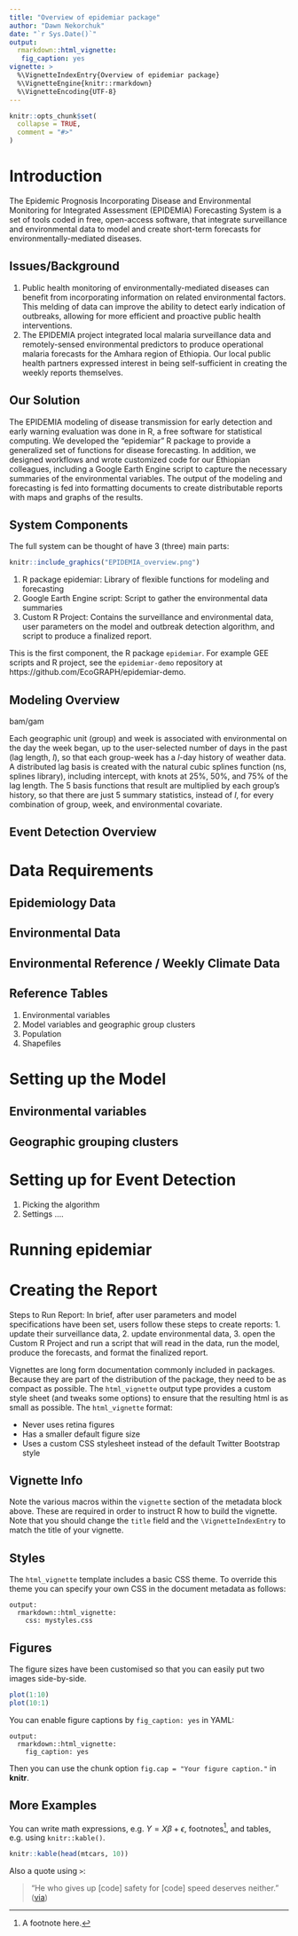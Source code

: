 ```yaml
---
title: "Overview of epidemiar package"
author: "Dawn Nekorchuk"
date: "`r Sys.Date()`"
output: 
  rmarkdown::html_vignette:
   fig_caption: yes
vignette: >
  %\VignetteIndexEntry{Overview of epidemiar package}
  %\VignetteEngine{knitr::rmarkdown}
  %\VignetteEncoding{UTF-8}
---
```


```r
knitr::opts_chunk$set(
  collapse = TRUE,
  comment = "#>"
)
```


# Introduction

The Epidemic Prognosis Incorporating Disease and Environmental Monitoring for Integrated Assessment (EPIDEMIA) Forecasting System is a set of tools coded in free, open-access software, that integrate surveillance and environmental data to model and create short-term forecasts for environmentally-mediated diseases. 

## Issues/Background
1. Public health monitoring of environmentally-mediated diseases can benefit from incorporating information on related environmental factors. This melding of data can improve the ability to detect early indication of outbreaks, allowing for more efficient and proactive public health interventions.
2. The EPIDEMIA project integrated local malaria surveillance data and remotely-sensed environmental predictors to produce operational malaria forecasts for the Amhara region of Ethiopia. Our local public health partners expressed interest in being self-sufficient in creating the weekly reports themselves.

## Our Solution
The EPIDEMIA modeling of disease transmission for early detection and early warning evaluation was done in R, a free software for statistical computing. We developed the “epidemiar” R package to provide a generalized set of functions for disease forecasting. In addition, we designed workflows and wrote customized code for our Ethiopian colleagues, including a Google Earth Engine script to capture the necessary summaries of the environmental variables. The output of the modeling and forecasting is fed into formatting documents to create distributable reports with maps and graphs of the results.

## System Components
The full system can be thought of have 3 (three) main parts:

```r
knitr::include_graphics("EPIDEMIA_overview.png")
```

1.	R package epidemiar: Library of flexible functions for modeling and forecasting
2.	Google Earth Engine script: Script to gather the environmental data summaries
3.	Custom R Project: Contains the surveillance and environmental data, user parameters on the model and outbreak detection algorithm, and script to produce a finalized report. 

This is the first component, the R package `epidemiar`. For example GEE scripts and R project, see the `epidemiar-demo` repository at https://github.com/EcoGRAPH/epidemiar-demo.

## Modeling Overview



bam/gam

Each geographic unit (group) and week is associated with environmental on the day the week began, up to the user-selected number of days in the past (lag length, _l_), so that each group-week has a _l_-day history of weather data. A distributed lag basis is created with the natural cubic splines function (ns, splines library), including intercept, with knots at 25%, 50%, and 75% of the lag length. The 5 basis functions that result are multiplied by each group's history, so that there are just 5 summary statistics, instead of _l_, for every combination of group, week, and environmental covariate. 

## Event Detection Overview





# Data Requirements

## Epidemiology Data

## Environmental Data

## Environmental Reference / Weekly Climate Data

## Reference Tables
1. Environmental variables
2. Model variables and geographic group clusters
3. Population
4. Shapefiles


# Setting up the Model

## Environmental variables
## Geographic grouping clusters

# Setting up for Event Detection
1. Picking the algorithm
1. Settings .... 

# Running epidemiar


# Creating the Report

Steps to Run Report: In brief, after user parameters and model specifications have been set, users follow these steps to create reports:
1.	update their surveillance data, 
2.	update environmental data,
3.	open the Custom R Project and run a script that will read in the data, run the model, produce the forecasts, and format the finalized report. 



Vignettes are long form documentation commonly included in packages. Because they are part of the distribution of the package, they need to be as compact as possible. The `html_vignette` output type provides a custom style sheet (and tweaks some options) to ensure that the resulting html is as small as possible. The `html_vignette` format:

- Never uses retina figures
- Has a smaller default figure size
- Uses a custom CSS stylesheet instead of the default Twitter Bootstrap style

## Vignette Info

Note the various macros within the `vignette` section of the metadata block above. These are required in order to instruct R how to build the vignette. Note that you should change the `title` field and the `\VignetteIndexEntry` to match the title of your vignette.

## Styles

The `html_vignette` template includes a basic CSS theme. To override this theme you can specify your own CSS in the document metadata as follows:

    output: 
      rmarkdown::html_vignette:
        css: mystyles.css

## Figures

The figure sizes have been customised so that you can easily put two images side-by-side. 

```r
plot(1:10)
plot(10:1)
```

You can enable figure captions by `fig_caption: yes` in YAML:

    output:
      rmarkdown::html_vignette:
        fig_caption: yes

Then you can use the chunk option `fig.cap = "Your figure caption."` in **knitr**.

## More Examples

You can write math expressions, e.g. $Y = X\beta + \epsilon$, footnotes^[A footnote here.], and tables, e.g. using `knitr::kable()`.

```r
knitr::kable(head(mtcars, 10))
```

Also a quote using `>`:

> "He who gives up [code] safety for [code] speed deserves neither."
([via](https://twitter.com/hadleywickham/status/504368538874703872))
